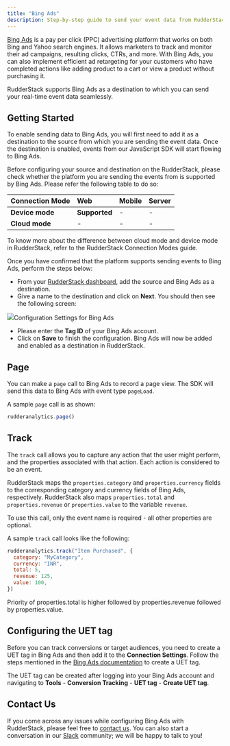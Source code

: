 ```yaml
---
title: "Bing Ads"
description: Step-by-step guide to send your event data from RudderStack to Bing Ads
---
```


[Bing Ads](https://ads.microsoft.com/) is a pay per click \(PPC\) advertising platform that works on both Bing and Yahoo search engines. It allows marketers to track and monitor their ad campaigns, resulting clicks, CTRs, and more. With Bing Ads, you can also implement efficient ad retargeting for your customers who have completed actions like adding product to a cart or view a product without purchasing it.

RudderStack supports Bing Ads as a destination to which you can send your real-time event data seamlessly.

## Getting Started

To enable sending data to Bing Ads, you will first need to add it as a destination to the source from which you are sending the event data. Once the destination is enabled, events from our JavaScript SDK will start flowing to Bing Ads.

Before configuring your source and destination on the RudderStack, please check whether the platform you are sending the events from is supported by Bing Ads. Please refer the following table to do so:

| **Connection Mode** | **Web**       | **Mobile** | **Server** |
| :------------------ | :------------ | :--------- | :--------- |
| **Device mode**     | **Supported** | -          | -          |
| **Cloud mode**      | -             | -          | -          |

<div class="infoBlock">
To know more about the difference between cloud mode and device mode in RudderStack, refer to the <Link to="/tmp-destinations/rudderstack-connection-modes/">RudderStack Connection Modes</Link> guide.
</div>

Once you have confirmed that the platform supports sending events to Bing Ads, perform the steps below:

- From your [RudderStack dashboard](https://app.rudderstack.com/), add the source and Bing Ads as a destination.
- Give a name to the destination and click on **Next**. You should then see the following screen:

<img src="../../assets/Bing_Ads.PNG" /><span class="imageTitle">Configuration Settings for Bing Ads</span>

- Please enter the **Tag ID** of your Bing Ads account.
- Click on **Save** to finish the configuration. Bing Ads will now be added and enabled as a destination in RudderStack.

## Page

You can make a `page` call to Bing Ads to record a page view. The SDK will send this data to Bing Ads with event type `pageLoad`.

A sample `page` call is as shown:

```javascript
rudderanalytics.page()
```

## Track

The `track` call allows you to capture any action that the user might perform, and the properties associated with that action. Each action is considered to be an event.

RudderStack maps the `properties.category` and `properties.currency` fields to the corresponding category and currency fields of Bing Ads, respectively. RudderStack also maps `properties.total` and `properties.revenue` or `properties.value` to the variable `revenue`.

To use this call, only the event name is required - all other properties are optional.

A sample `track` call looks like the following:

```javascript
rudderanalytics.track("Item Purchased", {
  category: "MyCategory",
  currency: "INR",
  total: 5,
  revenue: 125,
  value: 100,
})
```

<div class="infoBlock">

Priority of properties.total is higher followed by properties.revenue followed by properties.value.

</div>

## Configuring the UET tag

Before you can track conversions or target audiences, you need to create a UET tag in Bing Ads and then add it to the **Connection Settings**. Follow the steps mentioned in the [Bing Ads documentation](https://about.ads.microsoft.com/en-us/resources/training/universal-event-tracking) to create a UET tag.

The UET tag can be created after logging into your Bing Ads account and navigating to **Tools** - **Conversion Tracking** - **UET tag** - **Create UET tag**.

## Contact Us

If you come across any issues while configuring Bing Ads with RudderStack, please feel free to [contact us](mailto:docs@rudderstack.com). You can also start a conversation in our [Slack](https://rudderstack.com/join-rudderstack-slack-community) community; we will be happy to talk to you!
